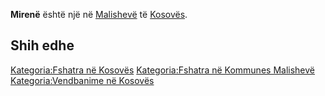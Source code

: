 {{Fshat në 
 | Emri                = Mirenë
 | EmriAlt                = 
 | NAME_SHORT_FORM=      
 | NAME_GENERIC=      
 | NAME_SORT_NAME_RO=      MIRENE
 | FULL_NAME_RO = Mirenë
 | FULL_NAME_ND_RO=Mirene
 | SORT_NAME_RG=MIRENE
 | FULL_NAME_RG=Mirenë
 | FULL_NAME_ND_RG=Mirene
 | SRP_NAME_SHORT_FORM=      
 | SRP_NAME_GENERIC=      
 | SRP_NAME_SORT_NAME_RO=      
 | SRP_FULL_NAME_RO = 
 | SRP_FULL_NAME_ND_RO=
 | SRP_SORT_NAME_RG=
 | SRP_FULL_NAME_RG=
 | SRP_FULL_NAME_ND_RG=
 | Emri (Rasa dhanore) = 
 | Figura              = 
 | Shteti              = Kosovo
 | Komuna              = Malishevë
 | Kodi postar         = 
 | Sipërfaqja          = 

 | Popullsia           = 

 | Regj. i popullsisë  = 
 | Dend. e popullsisë  = 
 | Faqja zyrtare       = 
 <!--- Koordinatat ----> 
 | Gjerësia            = 42.559167
 | Gjatësia            = 20.965278
 | Lartësia            = 
}}
'''Mirenë''' është një [[]] në [[Malishevë]] të [[Kosovës]].

<!-- == Gjeografia == -->
<!-- == Historia == -->
<!-- == Demografia == -->
== Shih edhe ==
{{Komuna Malishevë}}
{{Kosovo-Administrata-Cung}}

[[Kategoria:Fshatra në Kosovës]]
[[Kategoria:Fshatra në Kommunes Malishevë]]
[[Kategoria:Vendbanime në Kosovës]]